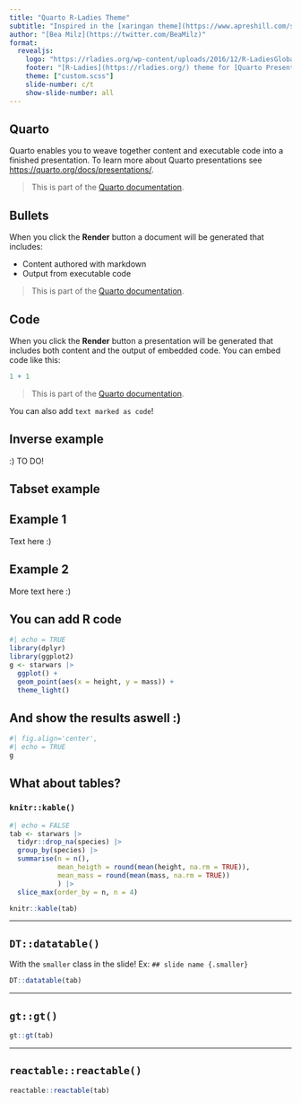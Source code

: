 ```yaml
---
title: "Quarto R-Ladies Theme"
subtitle: "Inspired in the [xaringan theme](https://www.apreshill.com/slides/rladies-demo-slides.html) made by [Alison Hill](https://www.apreshill.com/) "
author: "[Bea Milz](https://twitter.com/BeaMilz)"
format: 
  revealjs:
    logo: "https://rladies.org/wp-content/uploads/2016/12/R-LadiesGlobal.png"
    footer: "[R-Ladies](https://rladies.org/) theme for [Quarto Presentations](https://quarto.org/docs/presentations/revealjs/index.html). Code available on [GitHub](https://github.com/beatrizmilz/quarto-rladies-theme)."
    theme: ["custom.scss"]
    slide-number: c/t
    show-slide-number: all
---
```


## Quarto

Quarto enables you to weave together content and executable code into a finished presentation. To learn more about Quarto presentations see <https://quarto.org/docs/presentations/>.

> This is part of the [Quarto documentation](https://quarto.org/docs/presentations/).

## Bullets

When you click the **Render** button a document will be generated that includes:

-   Content authored with markdown
-   Output from executable code

> This is part of the [Quarto documentation](https://quarto.org/docs/presentations/).

## Code

When you click the **Render** button a presentation will be generated that includes both content and the output of embedded code. You can embed code like this:

```r
1 + 1
```

> This is part of the [Quarto documentation](https://quarto.org/docs/presentations/).

You can also add `text marked as code`!

## Inverse example  {.center .inverse}

:) TO DO!

## Tabset example

::: panel-tabset
## Example 1

Text here :)

## Example 2

More text here :)
:::

## You can add R code

```r
#| echo = TRUE
library(dplyr)
library(ggplot2)
g <- starwars |> 
  ggplot() +
  geom_point(aes(x = height, y = mass)) +
  theme_light()
```

## And show the results aswell :)

```r
#| fig.align='center',
#| echo = TRUE
g 
```

## What about tables?

### `knitr::kable()`

```r
#| echo = FALSE
tab <- starwars |>
  tidyr::drop_na(species) |> 
  group_by(species) |>
  summarise(n = n(),
            mean_heigth = round(mean(height, na.rm = TRUE)),
            mean_mass = round(mean(mass, na.rm = TRUE))
            ) |> 
  slice_max(order_by = n, n = 4) 

knitr::kable(tab)
```

------------------------------------------------------------------------

## `DT::datatable()` {.smaller}

With the `smaller` class in the slide! Ex: `## slide name {.smaller}`

```r
DT::datatable(tab)
```

------------------------------------------------------------------------

## `gt::gt()`

```r
gt::gt(tab)
```

------------------------------------------------------------------------

## `reactable::reactable()`

```r
reactable::reactable(tab)
```
